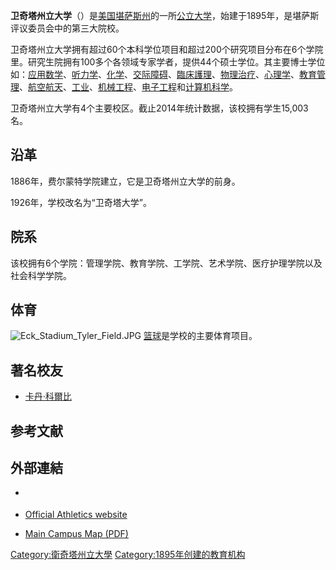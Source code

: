 {{Infobox University
|name      = 卫奇塔州立大学<br />Wichita State University
|image      = [[File:Wichita_State_University_Seal.png|180px]]
|established   = 1895年，1926年，1964年
|type      = [[公立大学|公立大学]]
|endowment    = 2.12178亿美元<ref>{{Cite web |url=http://s3.documentcloud.org/documents/1009884/college-endowments.pdf |title=FY 2012 to FY 2013 endowment |accessdate=2014-11-09 |archive-date=2018-10-01 |archive-url=https://web.archive.org/web/20181001042822/http://s3.documentcloud.org/documents/1009884/college-endowments.pdf |dead-url=no }}</ref>
|faculty     = 479名全日制<br/>41名兼职教员
|president    =约翰·巴都
|students    = 15,003（2014年）<ref name=Enrollment>{{cite web|title=Fall 2014 Semester Preliminary Report|url=http://kansasregents.org/resources/PDF/3169-Fall_2014_Prelim_Numbers.pdf|accessdate=26 September 2014|location=Topeka, Kansas|date=26 September 2014|archive-date=2020-05-03|archive-url=https://web.archive.org/web/20200503151931/https://www.kansasregents.org/resources/PDF/3169-Fall_2014_Prelim_Numbers.pdf|dead-url=no}}</ref>
|undergrad    = 11,763
|postgrad    = 3,043
|location    = 费尔蒙特1845号<br/>[[堪萨斯州|堪萨斯州]]67260号
|coor      = {{coord|37|43|09|N|97|17|35|W|type:edu|display=inline,title}}
|campus     = [[市区|市区]]<br/>{{convert|330|acre|km2}}
|former_names  = 费尔蒙特大学（1895—1926）<br />卫奇塔大学（1926—1964年）
|free_label   = 体育
|free      = [[NCAA|NCAA]] [[Division_I_(NCAA)|Division I]]
|mascot     = WuShock
|magazine   = 《太阳花》
|colors     = {{color box|Black}}黑色 {{color box|#FFC318}}太阳花黄色
|nickname    = 出乎意料者
|affiliations  = 堪萨斯评议委员会
|footnotes    =
|website     = {{URL|http://www.wichita.edu}}
|telephone    =
|logo      = [[File:Wichita_State_University_wordmark.png|250px]]
}}

'''卫奇塔州立大学'''（{{lang-en|'''Wichita State University'''}}）是[[美国|美国]][[堪萨斯州|堪萨斯州]]的一所[[公立大学|公立大学]]，始建于1895年，是堪萨斯评议委员会中的第三大院校。

卫奇塔州立大学拥有超过60个本科学位项目和超过200个研究项目分布在6个学院里。研究生院拥有100多个各领域专家学者，提供44个硕士学位。其主要博士学位如：[[应用数学|应用数学]]、[[听力学|听力学]]、[[化学|化学]]、[[交际障碍|交际障碍]]、[[护理学|臨床護理]]、[[物理治疗|物理治疗]]、[[心理学|心理学]]、[[教育学|教育管理]]、[[航空航天|航空航天]]、[[工业|工业]]、[[机械工程|机械工程]]、[[电子工程|电子工程]]和[[计算机科学|计算机科学]]。

卫奇塔州立大学有4个主要校区。截止2014年统计数据，该校拥有学生15,003名。

==沿革==
1886年，费尔蒙特学院建立，它是卫奇塔州立大学的前身。

1926年，学校改名为“卫奇塔大学”。

==院系==
该校拥有6个学院：管理学院、教育学院、工学院、艺术学院、医疗护理学院以及社会科学学院。

==体育==
[[File:Eck_Stadium_Tyler_Field.JPG|thumb]]
[[篮球|篮球]]是学校的主要体育项目。

== 著名校友 ==
* [[卡丹·科爾比|卡丹·科爾比]]

==参考文献==
{{reflist}}

==外部連結==
{{Commons category|Wichita State University}}
* {{en icon}} {{Official website|http://www.wichita.edu/}}
* {{en icon}} [http://www.goshockers.com/ Official Athletics website] {{Wayback|url=http://www.goshockers.com/ |date=20210224155954 }}
* {{en icon}} [https://web.archive.org/web/20120617024139/http://webs.wichita.edu/depttools/depttoolsmemberfiles/aboutwsu/WSU_MAP_NEW.pdf Main Campus Map (PDF)] 

{{DEFAULTSORT:W}}
[[Category:衛奇塔州立大學|Category:衛奇塔州立大學]]
[[Category:1895年创建的教育机构|Category:1895年创建的教育机构]]